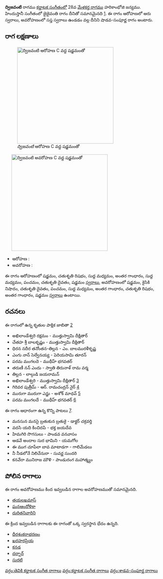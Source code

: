 {{Infobox ragam
	| name          	= ద్విజవంటి
	| synonym	    	= 
	| mela          	= 
	| chakra        	= 
	| janaka        	= 
	| type          	= శాడవ-సంపూర్ణ
	| arohanam      	= {{svaraC|S|R2|M1|G3|M1|P|D2|S'}} 
	| avarohanam    	= {{svaraC|S'|N2|D2|P|M1|G3|R2|G3|S}}
	| jeeva         	=
	| chhaya        	=
	| nyasa         	=
	| vishesha      	= 
	| equivalent  		= జైజైవంతి
}}
{{కర్ణాటక సంగీత రాగాలు}}
'''ద్విజవంటి''' రాగము [[కర్ణాటక సంగీతం]]లో 28వ [[మేళకర్త రాగము]] హరికాంభోజి జన్యము.  హిందుస్తానీ సంగీతంలో జైజైవంతి రాగం దీనితో సమానమైనది [https://karnatik.com/hcragatable.shtml]. ఈ రాగం ఆరోహణలో ఆరు స్వరాలు, అవరోహణంలో సప్త స్వరాలు ఉండడం వల్ల దీనిని షాడవ-సంపూర్ణ రాగం అంటారు.


==రాగ లక్షణాలు==
[[Image:dvijavanti_ar_kb2wiki.png|thumb|right|316px|''ద్విజవంటి'' ఆరోహణ C వద్ద షడ్జమంతో]]
	[[Image:dvijavanti_av_kb2wiki.png|thumb|right|316px|''ద్విజవంటి'' అవరోహణ C వద్ద షడ్జమంతో]]

* ఆరోహణ : {{svaraC|S|R2|M1|G3|M1|P|D2|S'}} 
* అవరోహణ : {{svaraC|S'|N2|D2|P|M1|G3|R2|G3|S}}

ఈ రాగం ఆరోహణంలో షడ్జమం, చతుశృతి రిషభం, సుద్ద మధ్యమం, అంతర గాంధారం, సుద్ద మధ్యమం, పంచమం, చతుశృతి దైవతం, షడ్జమం [[స్వరాలు]], అవరోహణంలో షడ్జమం, కైసికి నిషాదం, చతుశృతి దైవతం, పంచమం, సుద్ద మధ్యమం, అంతర గాంధారం, చతుశృతి రిషభం, అంతర గాంధారం, షడ్జమం [[స్వరాలు]] ఉంటాయి.

==రచనలు==
ఈ రాగంలో ఉన్న కృతుల పాక్షిక జాబితా [https://github.com/ssrihari/ragavardhini/blob/master/ragas/kritis.psv]
* అఖిలాండేశ్వరి రక్షమం - ముత్తుస్వామి దీక్షితార్
* చేతహ శ్రీ బాలకృష్ణం - ముత్తుస్వామి దీక్షితార్
* ధిరన నదీర  తనోంతన-తిల్లన - ఎం. బాలమురళీకృష్ణ
* ఎంగు నాన్ సెల్వేనయ్య - పెరియసామి తూరన్
* పరమ మంగలదె - ముథీహ్ భగవతర్
* తరుణీ నన్ ఎందు - స్వాతి తిరునాళ్ రామ వర్మ
* తిల్లన - లాల్గుడి జయరామన్
* అఖిలాండేశ్వరి - ముత్తుస్వామి దీక్షితార్ [http://www.karnatik.com/c1481.shtml]
* గిరివర పుత్రీమ్ - ఆర్. రామచంద్రన్ నైర్ [http://www.karnatik.com/c3099.shtml]
* మురుగా మురుగా  ఎన్ఱు - అశోక్ మాధవ్ [http://www.karnatik.com/c2604.shtml]
* పరమ మంగలదే - ముథీహ్ భగవతర్ [http://www.karnatik.com/c1740.shtml]

ఈ రాగం ఆధారంగా ఉన్న కొన్ని పాటలు [http://rksanka.tripod.com/music/rslist.html].
* మనసున మనసై బ్రతుకున బ్రతుకై - డాక్టర్ చక్రవర్తి
* వదసి యది కించిదపి - భక్త జయదేవ
* హిమగిరి సొగసులు - పాండవ వనవాసం
* ఆడవే అందాల సుర భామిని - యమగోల
* ఈ  ముగ చూపేలా  బావ మాటాడగా - గాలిమేడలు
* నీ నీడలోనే నిలిచేనురా - సువర్ణ సుందరి
* కనవేరా మునిరాజ మౌళి - పాండురంగ మహాత్మ్యం




==పోలిన రాగాలు==
ఈ రాగం అవరోహణము కింద ఇవ్వబడిన రాగాల అవరోహణముతో సమానమైనది.
* [[తయలఖమాస్]]
* [[ఘనఆందోళికా]]
* [[ దురితనివారిని]]

ఈ క్రింద ఇవ్వబడిన రాగాలకు ఈ రాగంతో ఒక్క స్వరస్థాన భేదం ఉన్నది.
* [[ధీరశంకరాభరణం]]
* [[ఖరహరప్రియ]]
* [[కనడ]]
* [[దర్బార్]]
* [[సురటి]]



[[వర్గం:తెవికి కర్ణాటక సంగీత రాగాలు]]
[[వర్గం:కర్ణాటక సంగీత రాగాలు]]
[[వర్గం:శాడవ-సంపూర్ణ రాగాలు]]